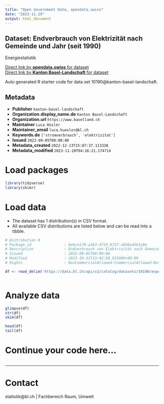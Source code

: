 ```yaml
---
title: "Open Government Data, opendata.swiss"
date: "2023-11-29"
output: html_document
---
```


## Dataset: Endverbrauch von Elektrizität nach Gemeinde und Jahr (seit 1990)

Energiestatistik

[Direct link by **opendata.swiss** for dataset](https://opendata.swiss/de/dataset/endverbrauch-von-elektrizitat-nach-gemeinde-und-jahr-ab-1990)<br>
[Direct link by **Kanton Basel-Landschaft** for dataset](https://data.bl.ch/explore/dataset/10190/)

Auto generated R starter code for data set 10190@kanton-basel-landschaft.

## Metadata

- **Publisher** `kanton-basel-landschaft`
- **Organization.display_name.de** `Kanton Basel-Landschaft`
- **Organization.url** `https://www.baselland.ch`
- **Maintainer** `Luca Hüsler`
- **Maintainer_email** `luca.huesler@bl.ch`
- **Keywords.de** `['stromverbrauch', 'elektrizitat']`
- **Issued** `2022-09-05T00:00:00`
- **Metadata_created** `2022-12-13T15:07:37.113330`
- **Metadata_modified** `2023-11-28T04:16:21.174714`


# Load packages

```r

library(tidyverse)
library(skimr)

```

# Load data

-   The dataset has 1 distribution(s) in CSV format.
-   All available CSV distributions are listed below and can be read into a tibble.

```r

# Distribution 0
# Package_id               : 6ebce170-a363-4719-8727-a0d0a43b1a9e
# Description              : Endverbrauch von Elektrizität nach Gemeinde und Jahr (seit 1990) (csv)
# Issued                   : 2022-09-05T00:00:00
# Modified                 : 2023-10-31T13:42:58.933000+00:00
# Rights                   : NonCommercialAllowed-CommercialAllowed-ReferenceRequired

df <- read_delim('https://data.bl.ch/api/v2/catalog/datasets/10190/exports/csv')



```

# Analyze data

```r

glimpse(df)
str(df)
skim(df)

head(df)
tail(df)

```

# Continue your code here...

```r

```

------------------------------------------------------------------------

# Contact

statistik@bl.ch | Fachbereich Raum, Umwelt
